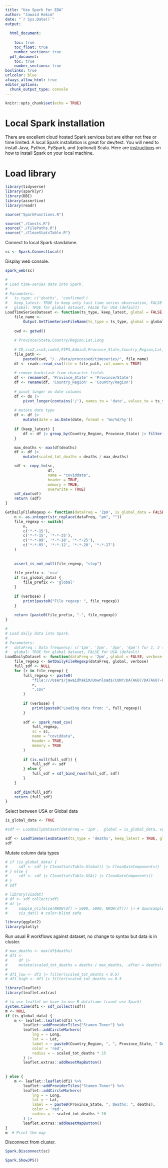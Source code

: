 ```yaml
---
title: "Use Spark for EDA"
author: "Jawaid Hakim"
date: "`r Sys.Date()`"
output:
  
  html_document:
    
    toc: true
    toc_float: true
    number_sections: true
  pdf_document: 
    toc: true
    number_sections: true
boxlinks: true
urlcolor: blue
always_allow_html: true
editor_options: 
  chunk_output_type: console
---
```


```r
knitr::opts_chunk$set(echo = TRUE)
```

# Local Spark installation

There are excellent cloud hosted Spark services but are either not free or time limited. A local Spark installation is great for dev/test. You will need to install Java, Python, PySpark, and (optional) Scala. Here are [instructions](https://sparkbyexamples.com/pyspark) on how to install Spark on your local machine.

# Load library

```r
library(tidyverse)
library(sparklyr)
library(DBI)
library(assertive)
library(readr)
```

```r
source("SparkFunctions.R")
```

```r
source("./Consts.R")
source("./FilePaths.R")
source("./CleanStatsTable.R")
```

Connect to local Spark standalone.

```r
sc <- Spark.ConnectLocal()
```

Display web console.

```r
spark_web(sc)
```


```r
#
# Load time-series data into Spark.
#
# Parameters:
#   ts_type: c('deaths', 'confirmed')
#   keep_latest: TRUE to keep only last time series observation, FALSE to keep all
#   global: TRUE for global dataset, FALSE for USA (default)
LoadTimeSeriesDataset <- function(ts_type, keep_latest, global = FALSE, verbose = TRUE) {
    file_name <-
        Output.GetTimeSeriesFileName(ts_type = ts_type, global = global)
    
    cwd <- getwd()
    
    # Province/State,Country/Region,Lat,Long
    
    # ID,iso2,iso3,code3,FIPS,Admin2,Province_State,Country_Region,Lat,Long_,Combined_Key
    file_path <-
        paste0(cwd, "/../data/processed/timeseries/", file_name)
    df <- readr::read_csv(file = file_path, col_names = TRUE)
    
    # remove backslash from character fields
    df <- rename(df, 'Province_State' = 'Province/State')
    df <- rename(df, 'Country_Region' = 'Country/Region')
    
    # pivot longer on date columns
    df <- ds |>
        pivot_longer(contains('/'), names_to = 'date', values_to = ts_type)
    
    # mutate date type
    df <- df |>
        mutate(date = as.Date(date, format = '%m/%d/%y'))
    
    if (keep_latest) {
        df <- df |> group_by(Country_Region, Province_State) |> filter(row_number() == n())
    }

    max_deaths <- max(df$deaths)
    df <- df |> 
        mutate(scaled_tot_deaths = deaths / max_deaths)

    sdf <- copy_to(sc,
                   df,
                   name = "coviddata",
                   header = TRUE,
                   memory = TRUE,
                   overwrite = TRUE)
    sdf_dim(sdf)
    return (sdf)
}

GetDailyFileRegexp <- function(dataFreq = '2pm', is_global_data = FALSE, verbose = TRUE) {
    n <- as.integer(str_replace(dataFreq, "pm", ""))
    file_regexp <- switch(
        n,
        c('*-*-15'),
        c('*-*-15', '*-*-25'),
        c('*-*-09', '*-*-18', '*-*-25'),
        c('*-*-05', '*-*-12', '*-*-20', '*-*-27')
    )
    
    
    assert_is_not_null(file_regexp, "stop")
    
    file_prefix <- 'usa'
    if (is_global_data) {
        file_prefix <- 'global'
    }
    
    if (verbose) {
        print(paste0("File regexp: ", file_regexp))
    }
    
    return (paste0(file_prefix, "-", file_regexp))    
}

#
# Load daily data into Spark.
#
# Parameters:
#   dataFreq : Data frequency: c('1pm', '2pm', '3pm', '4pm') for 1, 2 (default), 3, or 4 samples per month
#   global: TRUE for global dataset, FALSE for USA (default)
LoadDailyDataset <- function(dataFreq = '2pm', global = FALSE, verbose = TRUE) {
    file_regexp <- GetDailyFileRegexp(dataFreq, global, verbose)
    full_sdf <- NULL
    for (r in file_regexp) {
        full_regexp <- paste0(
            "file:///Users/jawaidhakim/Downloads/CUNY/DATA607/DATA607-FINALPROJECT/data/processed/*/*/",
            r,
            ".csv"
        )
        
        if (verbose) {
            print(paste0("Loading data from: ", full_regexp))
        }
        
        sdf <- spark_read_csv(
            full_regexp,
            sc = sc,
            name = "coviddata",
            header = TRUE,
            memory = TRUE
        )
        
        if (is.null(full_sdf)) {
            full_sdf <- sdf
        } else {
            full_sdf = sdf_bind_rows(full_sdf, sdf)
        }
    }
   
    sdf_dim(full_sdf)
    return (full_sdf)
}
```

Select between USA or Global data

```r
is_global_data <- TRUE
```


```r
#sdf <- LoadDailyDataset(dataFreq = '1pm',  global = is_global_data, verbose = TRUE)
```


```r
sdf <- LoadTimeSeriesDataset(ts_type = 'deaths', keep_latest = TRUE, global = TRUE, verbose = TRUE)
sdf
```

Mutate column data types

```r
# if (is_global_data) {
#     sdf <- sdf |> CleanStatsTable.Global() |> CleanDateComponents()
# } else {
#     sdf <- sdf |> CleanStatsTable.USA() |> CleanDateComponents()
# }
# sdf
```


```r
# library(visdat)
# df <- sdf_collect(sdf)
# df |>
#     sample_n(ifelse(NROW(df) > 5000, 5000, NROW(df))) |> # downsample
#     vis_dat() # color-blind safe 
```


```r
library(ggplot2)
library(plotly)
```


Run usual R workflows against dataset, no change to syntax but data is in cluster.

```r
# max_deaths <- max(df$deaths)
# df1 <-
#     df |> 
#     mutate(scaled_tot_deaths = deaths / max_deaths, .after = deaths)
# 
# df1_low <- df1 |> filter(scaled_tot_deaths < 0.5)
# df1_high <- df1 |> filter(scaled_tot_deaths >= 0.5

```

```r
library(leaflet)
library(leaflet.extras)
```


```r

# to use leaflet we have to use R dataframe (canot use Spark)
system.time(df1 <- sdf_collect(sdf))
m <- NULL
if (is_global_data) {
    m <- leaflet::leaflet(df1) %>%
        leaflet::addProviderTiles("Stamen.Toner") %>%
        leaflet::addCircleMarkers(
            lng = ~ Long,
            lat = ~ Lat,
            label = ~ paste0(Country_Region, ", ", Province_State, " Deaths: ", deaths),
            color = 'red',
            radius = ~ scaled_tot_deaths * 15
        ) |>
        leaflet.extras::addResetMapButton()
    
    
} else {
    m <- leaflet::leaflet(df1) %>%
        leaflet::addProviderTiles("Stamen.Toner") %>%
        leaflet::addCircleMarkers(
            lng = ~ Long,
            lat = ~ Lat,
            label = ~ paste0(Province_State, ", Deaths: ", deaths),
            color = 'red',
            radius = ~ scaled_tot_deaths * 10
        ) |>
        leaflet.extras::addResetMapButton()
}
m  # Print the map
```

Disconnect from cluster.

```r
Spark.Disconnect(sc)
```

```r
Spark.ShowJPS()
```

